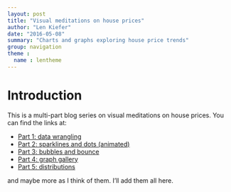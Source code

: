 ```yaml
---
layout: post
title: "Visual meditations on house prices"
author: "Len Kiefer"
date: "2016-05-08"
summary: "Charts and graphs exploring house price trends"
group: navigation
theme :
  name : lentheme
---
```

# Introduction

This is a multi-part blog series on visual meditations on house prices.  You can find the links at:

* [Part 1: data wrangling ]({% post_url 2016-05-08-visual-meditations-on-house-prices-part1 %})
* [Part 2: sparklines and dots (animated) ]({% post_url 2016-05-08-visual-meditations-on-house-prices-part2 %})
* [Part 3: bubbles and bounce ]({% post_url 2016-05-10-visual-meditations-on-house-prices-part3 %})
* [Part 4: graph gallery ]({% post_url 2016-05-14-visual-meditations-on-house-prices-part4 %})
* [Part 5: distributions ]({% post_url 2016-08-13-visual-meditations-on-house-prices-part5 %})


and maybe more as I think of them. I'll add them all here.

